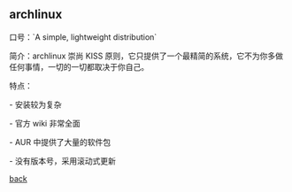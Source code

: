 == archlinux ==

口号：`A simple, lightweight distribution`

简介：archlinux 崇尚 KISS 原则，它只提供了一个最精简的系统，它不为你多做任何事情，一切的一切都取决于你自己。

特点：

-   安装较为复杂

-   官方 wiki 非常全面

-   AUR 中提供了大量的软件包

-   没有版本号，采用滚动式更新

[[/index|back]]
